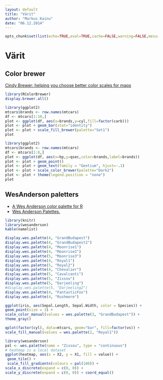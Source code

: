 ```yaml
---
layout: default
title: "Värit"
author: "Markus Kainu"
date: "06.12.2014"
---
```


```r
opts_chunk$set(list(echo=TRUE,eval=TRUE,cache=FALSE,warning=FALSE,message=FALSE,fig.path= "../figure/"))
```


# Värit

## Color brewer

[Cindy Brewer: helping you choose better color scales for maps](http://blog.revolutionanalytics.com/2014/12/cindy-brewer-helping-you-choose-better-color-scales-for-maps.html)

```r
library(RColorBrewer)
display.brewer.all()
```



```r
library(ggplot2)
mtcars$brands <- row.names(mtcars)     
df <- mtcars[1:10,]
plot <- ggplot(df, aes(x=brands,y=cyl,fill=factor(carb)))
plot <- plot + geom_bar(stat="identity")
plot <- plot + scale_fill_brewer(palette="Set1")
plot
```


```r
library(ggplot2)
mtcars$brands <- row.names(mtcars)     
df <- mtcars[1:8,]
plot <- ggplot(df, aes(x=hp,y=qsec,color=brands,label=brands))
plot <- plot + geom_point()
plot <- plot + geom_text(family = "Gentium", hjust=-.1)
plot <- plot + scale_color_brewer(palette="Dark2")
plot <- plot + theme(legend.position = "none")
plot
```


## WesAnderson paletters

- [A Wes Anderson color palette for R](https://github.com/karthik/wesanderson)
- [Wes Anderson Palettes.](http://wesandersonpalettes.tumblr.com/)


```r
library(knitr)
library(wesanderson)
kable(namelist)
```


```r
display.wes.palette(4, "GrandBudapest")
display.wes.palette(4, "GrandBudapest2")
display.wes.palette(4, "Moonrise1")
display.wes.palette(4, "Moonrise2")
display.wes.palette(5, "Moonrise3")
display.wes.palette(4, "Royal1")
display.wes.palette(5, "Royal2")
display.wes.palette(4, "Chevalier")
display.wes.palette(5, "Cavalcanti")
display.wes.palette(5, "Zissou")
display.wes.palette(5, "Darjeeling")
#display.wes.palette(5, "Darjeeling2")
display.wes.palette(4, "FantasticFox")
display.wes.palette(4, "Rushmore")

```

```r
ggplot(iris, aes(Sepal.Length, Sepal.Width, color = Species)) + 
geom_point(size = 3) + 
scale_color_manual(values = wes.palette(3, "GrandBudapest")) + 
theme_gray()
```


```r
qplot(factor(cyl), data=mtcars, geom="bar", fill=factor(vs)) + 
scale_fill_manual(values = wes.palette(2, "Royal1"))
```


```r
library(wesanderson)
pal <- wes.palette(name = "Zissou", type = "continuous")
# heatmap is a local dataset
ggplot(heatmap, aes(x = X2, y = X1, fill = value)) +
 geom_tile() + 
 scale_fill_gradientn(colours = pal(100)) + 
scale_x_discrete(expand = c(0, 0)) +
scale_y_discrete(expand = c(0, 0)) + coord_equal() 
```



